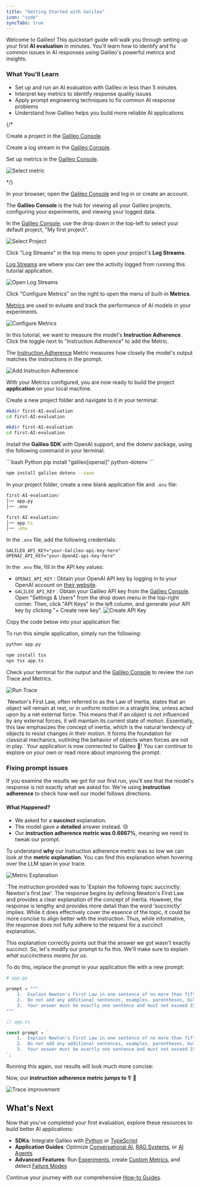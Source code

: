 ```yaml
---
title: "Getting Started with Galileo"
icon: "code"
syncTabs: true
---
```


Welcome to Galileo! This quickstart guide will walk you through setting up your first **AI evaluation** in minutes. You'll learn how to identify and fix common issues in AI responses using Galileo's powerful metrics and insights.

### **What You'll Learn**
* Set up and run an AI evaluation with Galileo in less than 5 minutes
* Interpret key metrics to identify response quality issues
* Apply prompt engineering techniques to fix common AI response problems
* Understand how Galileo helps you build more reliable AI applications




<Steps>
{/* <Step title="Set Up a Project">

Create a project in the [Galileo Console](https://app.galileo.ai).

<Screenshot
  alt="Project creation"
  placeholder="Add screenshot of project creation"
  caption="Project creation"  
/>

</Step>
<Step title="Create a Log Stream">

Create a log stream in the [Galileo Console](https://app.galileo.ai).

<Screenshot
  alt="Log stream creation"
  placeholder="Add screenshot of log stream creation"
  caption="Log stream creation"
/>

</Step>

<Step title="Set up metrics">

Set up metrics in the [Galileo Console](https://app.galileo.ai).

<Screenshot
  alt="Metric creation"
  placeholder="Add screenshot of metric creation"
  caption="Metric creation"
/>

![Select metric](/images/metrics-configuration.png)


</Step> */}




<Step title="Log in to Galileo Console">

In your browser, open the [Galileo Console](https://app.galileo.ai) and log in or create an account.

The **Galileo Console** is the hub for viewing all your Galileo projects, configuring your experiments, and viewing your logged data.
</Step>




<Step title="Select Default Project">

In the [Galileo Console](https://app.galileo.ai), use the drop down in the top-left to select your default project, "My first project".

![Select Project](/images/console-ui/project-select.png)
</Step>




<Step title="Open Log Streams">

Click "Log Streams" in the top menu to open your project's **Log Streams**.

[Log Streams](/concepts/logstreams) are where you can see the activity logged from running this tutorial application.

![Open Log Streams](/images/console-ui/log-streams-top-menu.png)
</Step>




<Step title="Configure Metrics">

Click "Configure Metrics" on the right to open the menu of built-in **Metrics**.

[Metrics](/concepts/metrics) are used to evluate and track the performance of AI models in your experiments.

![Configure Metrics](/images/console-ui/metrics-open.png)
</Step>




<Step title="Add Instruction Adherence Metric">

In this tutorial, we want to measure the model's **Instruction Adherence**. Click the toggle next to "Instruction Adherence" to add the Metric.

The [Instruction Adherence](/concepts/metrics/response-quality/instruction-adherence) Metric measures how closely the model's output matches the instructions in the prompt.

![Add Instruciton Adherence](/images/console-ui/instruction-adherence-metric.png)
</Step>




<Step title="Create Project Folder">

With your Metrics configured, you are now ready to build the project **application** on your local machine.

Create a new project folder and navigate to it in your terminal:
<CodeGroup>
```bash Python
mkdir first-AI-evaluation
cd first-AI-evaluation
```

```bash TypeScript
mkdir first-AI-evaluation
cd first-AI-evaluation
```
</CodeGroup>
</Step>




<Step title="Install Dependencies">

Install the **Galileo SDK** with OpenAI support, and the dotenv package, using the following command in your terminal:

<CodeGroup>
```bash Python
pip install "galileo[openai]" python-dotenv
```

```bash TypeScript
npm install galileo dotenv --save
```
</CodeGroup>
</Step>



<Step title="Create Project Files">

In your project folder, create a new blank application file and `.env` file:
<CodeGroup>
```python Python
first-AI-evaluation/
│── app.py
│── .env
```

```typescript TypeScript
first-AI-evaluation/
│── app.ts
│── .env
```
</CodeGroup>
</Step>




<Step title="Set Up Environment Variables">

In the `.env` file, add the following credentials:
```text
GALILEO_API_KEY="your-Galileo-api-key-here"
OPENAI_API_KEY="your-OpenAI-api-key-here"
```
</Step>




<Step title="Fill in Environment Variables">

In the `.env` file, fill in the API key values:
* `OPENAI_API_KEY` : Obtain your OpenAI API key by logging in to your OpenAI account on [their website](https://platform.openai.com/settings/organization/api-keys).
* `GALILEO_API_KEY` : Obtain your Galileo API key from the [Galileo Console](https://app.galileo.ai/settings/api-keys). Open "Settings & Users" from the drop down menu in the top-right corner. Then, click "API Keys" in the left column, and generate your API key by clicking "+ Create new key".
![Create API Key](/images/console-ui/create-api-key.png)
</Step>




<Step title="Application Code">
Copy the code below into your application file:

<CodeGroup>
<SnippetGettingStarted1Python />
<SnippetGettingStarted1Typescript />
</CodeGroup>
</Step>




<Step title="Run the Application">

To run this simple application, simply run the following:
<CodeGroup>
```bash Python
python app.py
```

```bash TypeScript
npm install tsx
npx tsx app.ts
```
</CodeGroup>
</Step>




<Step title="Analyze the results">

Check your terminal for the output and the [Galileo Console](https://app.galileo.ai) to review the run Trace and Metrics.

![Run Trace](/images/g2/chatbot-trace.png)

<Card>
<ResponseField name="The Model's Response">
`Newton's First Law, often referred to as the Law of Inertia, states that an object will remain at rest, or in uniform motion in a straight line, unless acted upon by a net external force. This means that if an object is not influenced by any external forces, it will maintain its current state of motion. Essentially, this law emphasizes the concept of inertia, which is the natural tendency of objects to resist changes in their motion. It forms the foundation for classical mechanics, outlining the behavior of objects when forces are not in play.`
</ResponseField>
</Card>
</Step>


</Steps>
<Note>Your application is now connected to Galileo 🎉! You can continue to explore on your own or read more about improving the prompt.</Note>

### **Fixing prompt issues**

If you examine the results we got for our first run, you'll see that the model's response is not exactly what we asked for. We're using **<Tooltip tip="Measures whether a model followed or adhered to the system or prompt instructions when generating a response. Instruction Adherence is a good way to uncover hallucinations where the model is ignoring instructions.">instruction adherence</Tooltip>** to check how well our model follows directions.

#### **What Happened?**
* We asked for a **succinct** explanation.
* The model gave a **detailed** answer instead. 😢
* Our **instruction adherence metric was 0.6667%**, meaning we need to tweak our prompt. 

To understand **why** our instruction adherence metric was so low we can look at the **metric explanation**. You can find this explanation when hovering over the LLM span in your trace.

![Metric Explanation](/images/g2/chatbot-low-instruction-adherence-metric-explanation.png)

<Card>
<ResponseField name="Metric Explanation">
`The instruction provided was to 'Explain the following topic succinctly: Newton's first law'.   
The response begins by defining Newton's First Law and provides a clear explanation of the concept of inertia. However, the response is lengthy and provides more detail than the word 'succinctly' implies. While it does effectively cover the essence of the topic, it could be more concise to align better with the instruction.  Thus, while informative, the response does not fully adhere to the request for a succinct explanation.`
</ResponseField>
</Card>

This explanation correctly points out that the answer we got wasn't exactly succinct. So, let's modify our prompt to fix this. We'll make sure to explain *what succinctness means for us*.

To do this, replace the prompt in your application file with a new prompt:
<CodeGroup>
```python Python
# app.py

prompt = """
	1.	Explain Newton's First Law in one sentence of no more than fifteen (15) words.
	2.	Do not add any additional sentences, examples, parentheses, bullet points, or further clarifications.
	3.	Your answer must be exactly one sentence and must not exceed 15 words.
"""
```

```typescript TypeScript
// app.ts

const prompt = `
	1.	Explain Newton's First Law in one sentence of no more than fifteen (15) words.
	2.	Do not add any additional sentences, examples, parentheses, bullet points, or further clarifications.
	3.	Your answer must be exactly one sentence and must not exceed 15 words.
`;
```
</CodeGroup>

Running this again, our results will look much more concise:

Now, our **instruction adherence metric jumps to 1**! 🎉

![Trace improvement](/images/g2/chatbot-trace-improvement.png)

## **What's Next**

Now that you've completed your first evaluation, explore these resources to build better AI applications:


* **SDKs**: Integrate Galileo with [Python](/sdk-api/python/reference) or [TypeScript](/sdk-api/typescript/reference)
* **Application Guides**: Optimize [Conversational AI](/how-to-guides/conversational-ai/instruction-adherence), [RAG Systems](/how-to-guides/rag/preventing-out-of-context-information), or [AI Agents](/how-to-guides/agentic-ai/optimizing-multi-step-task-execution)
* **Advanced Features**: Run [Experiments](/cookbooks/features/experimentation/creating-experiments), create [Custom Metrics](/cookbooks/features/insights/custom-metric-creation), and detect [Failure Modes](/cookbooks/features/insights/failure-mode-detection)

Continue your journey with our comprehensive [How-to Guides](/how-to-guides/overview).
